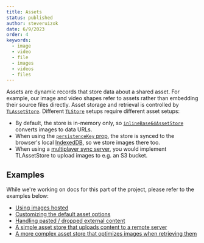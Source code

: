 ```yaml
---
title: Assets
status: published
author: steveruizok
date: 6/9/2023
order: 4
keywords:
  - image
  - video
  - file
  - images
  - videos
  - files
---
```


Assets are dynamic records that store data about a shared asset. For example, our image and video
shapes refer to assets rather than embedding their source files directly. Asset storage and
retrieval is controlled by [`TLAssetStore`](?). Different [`TLStore`](?) setups require different asset setups:

- By default, the store is in-memory only, so [`inlineBase64AssetStore`](?) converts images to data
  URLs.
- When using the [`persistenceKey` prop](/docs/persistence#The-persistenceKey-prop), the store is
  synced to the browser's local
  [IndexedDB](https://developer.mozilla.org/en-US/docs/Web/API/IndexedDB_API), so we store images
  there too.
- When using a [multiplayer sync server](/docs/sync), you would implement TLAssetStore to upload
  images to e.g. an S3 bucket.

## Examples

While we're working on docs for this part of the project, please refer to the examples below:

- [Using images
  hosted](/examples/data/assets/hosted-images)
- [Customizing the default asset
  options](/examples/data/assets/asset-props)
- [Handling pasted / dropped external
  content](/examples/data/assets/external-content-sources)
- [A simple asset store that uploads content to a remote
  server](https://github.com/tldraw/tldraw/blob/main/apps/simple-server-example/src/client/App.tsx)
- [A more complex asset store that optimizes images when retrieving
  them](https://github.com/tldraw/tldraw/blob/main/packages/sync/src/useMutliplayerDemo.ts#L87)
